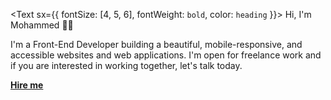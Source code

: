 <Text sx={{ fontSize: [4, 5, 6], fontWeight: `bold`, color: `heading` }}>
	Hi, I'm Mohammed 👋🏾
</Text>

I'm a Front-End Developer building a beautiful, mobile-responsive,
and accessible websites and web applications. I'm open for freelance work and if you are interested in
working together, let's talk today.

[**Hire me**](/contact)
